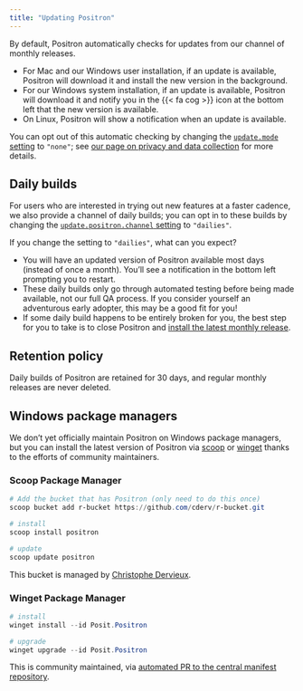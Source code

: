 ```yaml
---
title: "Updating Positron"
---
```


By default, Positron automatically checks for updates from our channel of monthly releases.

- For Mac and our Windows user installation, if an update is available, Positron will download it and install the new version in the background.
- For our Windows system installation, if an update is available, Positron will download it and notify you in the {{< fa cog >}} icon at the bottom left that the new version is available.
- On Linux, Positron will show a notification when an update is available.

You can opt out of this automatic checking by changing the [`update.mode` setting](positron://settings/update.mode) to `"none"`; see [our page on privacy and data collection](privacy.qmd) for more details.

## Daily builds

For users who are interested in trying out new features at a faster cadence, we also provide a channel of daily builds; you can opt in to these builds by changing the [`update.positron.channel` setting](positron://settings/update.positron.channel) to `"dailies"`.

If you change the setting to `"dailies"`, what can you expect? 

- You will have an updated version of Positron available most days (instead of once a month). You'll see a notification in the bottom left prompting you to restart.
- These daily builds only go through automated testing before being made available, not our full QA process. If you consider yourself an adventurous early adopter, this may be a good fit for you!
- If some daily build happens to be entirely broken for you, the best step for you to take is to close Positron and [install the latest monthly release](download.qmd).

## Retention policy

Daily builds of Positron are retained for 30 days, and regular monthly releases are never deleted.

## Windows package managers

We don't yet officially maintain Positron on Windows package managers, but you can install the latest version of Positron via [scoop](https://scoop.sh/) or [winget](https://learn.microsoft.com/en-us/windows/package-manager/) thanks to the efforts of community maintainers.

### Scoop Package Manager

```powershell
# Add the bucket that has Positron (only need to do this once)
scoop bucket add r-bucket https://github.com/cderv/r-bucket.git

# install 
scoop install positron

# update
scoop update positron
```

This bucket is managed by [Christophe Dervieux](https://github.com/cderv/r-bucket#positron).

### Winget Package Manager

```powershell
# install
winget install --id Posit.Positron

# upgrade 
winget upgrade --id Posit.Positron
```

This is community maintained, via [automated PR to the central manifest repository](https://github.com/microsoft/winget-pkgs/tree/master/manifests/p/Posit/Positron).